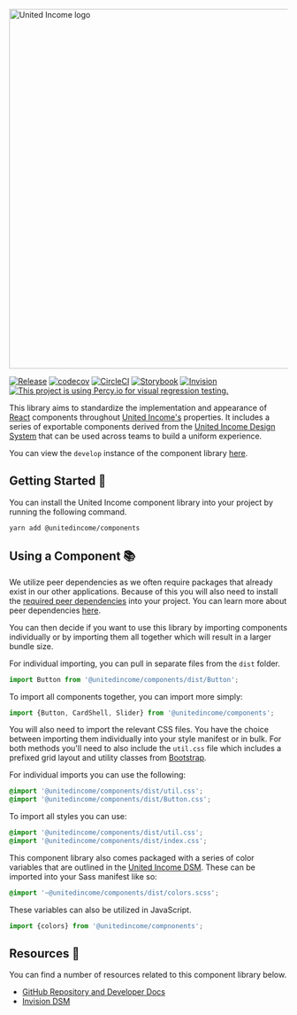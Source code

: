 
<Meta title="Introduction" />

<img
  src="https://i.imgur.com/rPP3kdY.png"
  alt="United Income logo"
  width="650"
/>

[![Release](https://img.shields.io/github/package-json/v/unitedincome/components)](https://github.com/UnitedIncome/components/releases) [![codecov](https://codecov.io/gh/UnitedIncome/components/branch/master/graph/badge.svg?token=O1vKU2SVdc)](https://codecov.io/gh/UnitedIncome/components) [![CircleCI](https://circleci.com/gh/UnitedIncome/components.svg?style=svg&circle-token=d8c505b4412cf8d13df383f7b5411ea9dc5d3e6a)](https://circleci.com/gh/UnitedIncome/components) [![Storybook](https://cdn.jsdelivr.net/gh/storybooks/brand@master/badge/badge-storybook.svg)](https://ui.unitedincome.com) [![Invision](https://img.shields.io/badge/Invision-DSM-%23fd3366)](https://projects.invisionapp.com/dsm/united-income-design-system/united-income-brand) [![This project is using Percy.io for visual regression testing.](https://percy.io/static/images/percy-badge.svg)](https://percy.io/United-Income/Component-Library)

This library aims to standardize the implementation and appearance of [React](https://reactjs.org/) components throughout [United Income's](https://unitedincome.com) properties. It includes a series of exportable components derived from the [United Income Design System](https://projects.invisionapp.com/dsm/united-income-design-system/united-income-brand) that can be used across teams to build a uniform experience.

You can view the `develop` instance of the component library [here](https://unitedincome.github.io/components/develop/?path=/docs/introduction--page).

## Getting Started 🚀

You can install the United Income component library into your project by running the following command.

```shell
yarn add @unitedincome/components
```

## Using a Component 📚

We utilize peer dependencies as we often require packages that already exist in our other applications. Because of this you will also need to install the [required peer dependencies](https://github.com/UnitedIncome/components/blob/master/package.json#L109) into your project. You can learn more about peer dependencies [here](https://nodejs.org/es/blog/npm/peer-dependencies/).

You can then decide if you want to use this library by importing components individually or by importing them all together which will result in a larger bundle size.

For individual importing, you can pull in separate files from the `dist` folder.

```javascript
import Button from '@unitedincome/components/dist/Button';
```

To import all components together, you can import more simply:

```javascript
import {Button, CardShell, Slider} from '@unitedincome/components';
```

You will also need to import the relevant CSS files. You have the choice between importing them individually into your style manifest or in bulk. For both methods you'll need to also include the `util.css` file which includes a prefixed grid layout and utility classes from [Bootstrap](https://getbootstrap.com/).

For individual imports you can use the following:

```scss
@import '@unitedincome/components/dist/util.css';
@import '@unitedincome/components/dist/Button.css';
```

To import all styles you can use:

```scss
@import '@unitedincome/components/dist/util.css';
@import '@unitedincome/components/dist/index.css';
```

This component library also comes packaged with a series of color variables that are outlined in the [United Income DSM](https://projects.invisionapp.com/dsm/united-income-design-system/united-income-brand/folder/colors/5bfd958fc541d90011cf975d). These can be imported into your Sass manifest like so:

```scss
@import '~@unitedincome/components/dist/colors.scss';
```

These variables can also be utilized in JavaScript.

```javascript
import {colors} from '@unitedincome/compnonents';
```

## Resources 🍕

You can find a number of resources related to this component library below.

- [GitHub Repository and Developer Docs](https://github.com/UnitedIncome/components)
- [Invision DSM](https://projects.invisionapp.com/dsm/united-income-design-system/united-income-brand)
